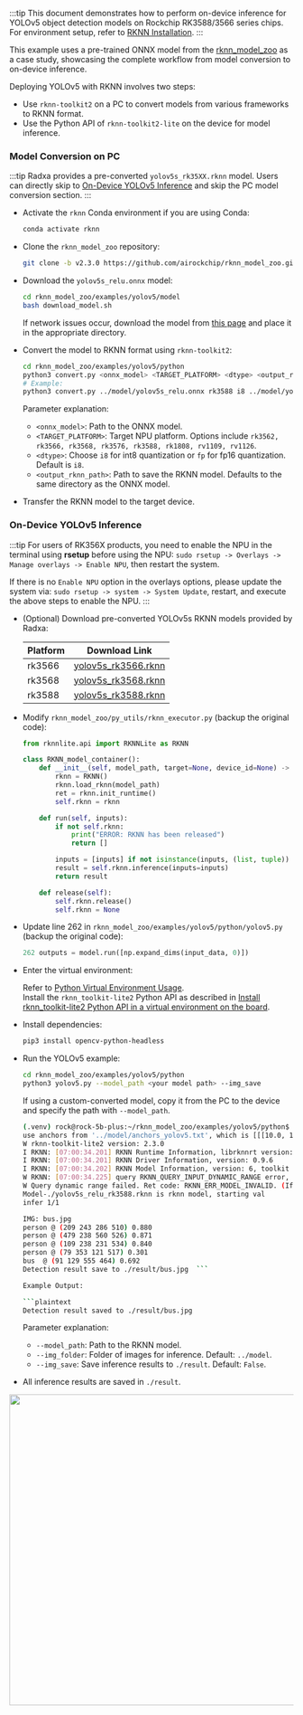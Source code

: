 :::tip
This document demonstrates how to perform on-device inference for YOLOv5 object detection models on Rockchip RK3588/3566 series chips. For environment setup, refer to [RKNN Installation](./rknn_install).
:::

This example uses a pre-trained ONNX model from the [rknn_model_zoo](https://github.com/airockchip/rknn_model_zoo) as a case study, showcasing the complete workflow from model conversion to on-device inference.

Deploying YOLOv5 with RKNN involves two steps:

- Use `rknn-toolkit2` on a PC to convert models from various frameworks to RKNN format.
- Use the Python API of `rknn-toolkit2-lite` on the device for model inference.

### Model Conversion on PC

:::tip
Radxa provides a pre-converted `yolov5s_rk35XX.rknn` model. Users can directly skip to [On-Device YOLOv5 Inference](#on-device-yolov5-inference) and skip the PC model conversion section.
:::

- Activate the `rknn` Conda environment if you are using Conda:

  ```bash
  conda activate rknn
  ```

- Clone the `rknn_model_zoo` repository:

  ```bash
  git clone -b v2.3.0 https://github.com/airockchip/rknn_model_zoo.git
  ```

- Download the `yolov5s_relu.onnx` model:

  ```bash
  cd rknn_model_zoo/examples/yolov5/model
  bash download_model.sh
  ```

  If network issues occur, download the model from [this page](https://github.com/airockchip/rknn_model_zoo?tab=readme-ov-file#model-support) and place it in the appropriate directory.

- Convert the model to RKNN format using `rknn-toolkit2`:

  ```bash
  cd rknn_model_zoo/examples/yolov5/python
  python3 convert.py <onnx_model> <TARGET_PLATFORM> <dtype> <output_rknn_path>
  # Example:
  python3 convert.py ../model/yolov5s_relu.onnx rk3588 i8 ../model/yolov5s_relu_rk3588.rknn
  ```

  Parameter explanation:

  - `<onnx_model>`: Path to the ONNX model.
  - `<TARGET_PLATFORM>`: Target NPU platform. Options include `rk3562, rk3566, rk3568, rk3576, rk3588, rk1808, rv1109, rv1126`.
  - `<dtype>`: Choose `i8` for int8 quantization or `fp` for fp16 quantization. Default is `i8`.
  - `<output_rknn_path>`: Path to save the RKNN model. Defaults to the same directory as the ONNX model.

- Transfer the RKNN model to the target device.

### On-Device YOLOv5 Inference

:::tip
For users of RK356X products, you need to enable the NPU in the terminal using **rsetup** before using the NPU: `sudo rsetup -> Overlays -> Manage overlays -> Enable NPU`, then restart the system.

If there is no `Enable NPU` option in the overlays options, please update the system via: `sudo rsetup -> system -> System Update`, restart, and execute the above steps to enable the NPU.
:::

- (Optional) Download pre-converted YOLOv5s RKNN models provided by Radxa:

  | Platform | Download Link                                                                                                            |
  | -------- | ------------------------------------------------------------------------------------------------------------------------ |
  | rk3566   | [yolov5s_rk3566.rknn](https://github.com/zifeng-radxa/rknn_model_zoo/releases/download/yolov5s_rknn/yolov5s_rk3566.rknn) |
  | rk3568   | [yolov5s_rk3568.rknn](https://github.com/zifeng-radxa/rknn_model_zoo/releases/download/yolov5s_rknn/yolov5s_rk3568.rknn) |
  | rk3588   | [yolov5s_rk3588.rknn](https://github.com/zifeng-radxa/rknn_model_zoo/releases/download/yolov5s_rknn/yolov5s_rk3588.rknn) |

- Modify `rknn_model_zoo/py_utils/rknn_executor.py` (backup the original code):

  ```python
  from rknnlite.api import RKNNLite as RKNN

  class RKNN_model_container():
      def __init__(self, model_path, target=None, device_id=None) -> None:
          rknn = RKNN()
          rknn.load_rknn(model_path)
          ret = rknn.init_runtime()
          self.rknn = rknn

      def run(self, inputs):
          if not self.rknn:
              print("ERROR: RKNN has been released")
              return []

          inputs = [inputs] if not isinstance(inputs, (list, tuple)) else inputs
          result = self.rknn.inference(inputs=inputs)
          return result

      def release(self):
          self.rknn.release()
          self.rknn = None
  ```

- Update line 262 in `rknn_model_zoo/examples/yolov5/python/yolov5.py` (backup the original code):

  ```python
  262 outputs = model.run([np.expand_dims(input_data, 0)])
  ```

- Enter the virtual environment:

  Refer to [Python Virtual Environment Usage](./venv_usage).  
  Install the `rknn_toolkit-lite2` Python API as described in [Install rknn_toolkit-lite2 Python API in a virtual environment on the board](rknn_install#optional-install-rknn_toolkit-lite2-python-api-in-a-virtual-environment-on-the-board).

- Install dependencies:

  ```bash
  pip3 install opencv-python-headless
  ```

- Run the YOLOv5 example:

  ```bash
  cd rknn_model_zoo/examples/yolov5/python
  python3 yolov5.py --model_path <your model path> --img_save
  ```

  If using a custom-converted model, copy it from the PC to the device and specify the path with `--model_path`.

  ````bash
  (.venv) rock@rock-5b-plus:~/rknn_model_zoo/examples/yolov5/python$ python3 yolov5.py --model_path ./yolov5s_relu_rk3588.rknn --img_save
  use anchors from '../model/anchors_yolov5.txt', which is [[[10.0, 13.0], [16.0, 30.0], [33.0, 23.0]], [[30.0, 61.0], [62.0, 45.0], [59.0, 119.0]], [[116.0, 90.0], [156.0, 198.0], [373.0, 326.0]]]
  W rknn-toolkit-lite2 version: 2.3.0
  I RKNN: [07:00:34.201] RKNN Runtime Information, librknnrt version: 2.3.0 (c949ad889d@2024-11-07T11:35:33)
  I RKNN: [07:00:34.201] RKNN Driver Information, version: 0.9.6
  I RKNN: [07:00:34.202] RKNN Model Information, version: 6, toolkit version: 2.3.0(compiler version: 2.3.0 (c949ad889d@2024-11-07T11:39:30)), target: RKNPU v2, target platform: rk3588, framework name: ONNX, framework layout: NCHW, model inference type: static_shape
  W RKNN: [07:00:34.225] query RKNN_QUERY_INPUT_DYNAMIC_RANGE error, rknn model is static shape type, please export rknn with dynamic_shapes
  W Query dynamic range failed. Ret code: RKNN_ERR_MODEL_INVALID. (If it is a static shape RKNN model, please ignore the above warning message.)
  Model-./yolov5s_relu_rk3588.rknn is rknn model, starting val
  infer 1/1

  IMG: bus.jpg
  person @ (209 243 286 510) 0.880
  person @ (479 238 560 526) 0.871
  person @ (109 238 231 534) 0.840
  person @ (79 353 121 517) 0.301
  bus  @ (91 129 555 464) 0.692
  Detection result save to ./result/bus.jpg  ```

  Example Output:

  ```plaintext
  Detection result saved to ./result/bus.jpg
  ````

  Parameter explanation:

  - `--model_path`: Path to the RKNN model.
  - `--img_folder`: Folder of images for inference. Default: `../model`.
  - `--img_save`: Save inference results to `./result`. Default: `False`.

- All inference results are saved in `./result`.

<img width="550" src="../../../img/general-tutorial/rknn/result.webp" />
